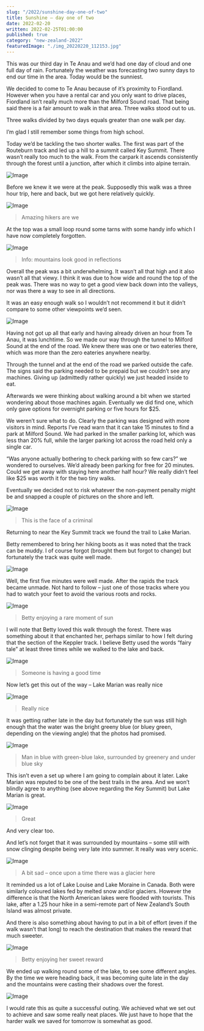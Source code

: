 ```yaml
---
slug: "/2022/sunshine-day-one-of-two"
title: Sunshine – day one of two
date: 2022-02-20
written: 2022-02-25T01:00:00
published: true
category: "new-zealand-2022"
featuredImage: "./img_20220220_112153.jpg"
---
```


This was our third day in Te Anau and we’d had one day of cloud and one full day of rain. Fortunately the weather was forecasting two sunny days to end our time in the area. Today would be the sunniest.

We decided to come to Te Anau because of it’s proximity to Fiordland. However when you have a rental car and you only want to drive places, Fiordland isn’t really much more than the Milford Sound road. That being said there is a fair amount to walk in that area. Three walks stood out to us.

Three walks divided by two days equals greater than one walk per day.

I’m glad I still remember some things from high school.

Today we’d be tackling the two shorter walks. The first was part of the Routeburn track and led up a hill to a summit called Key Summit. There wasn’t really too much to the walk. From the carpark it ascends consistently through the forest until a junction, after which it climbs into alpine terrain.

![Image](img_20220220_113615.jpg)

Before we knew it we were at the peak. Supposedly this walk was a three hour trip, here and back, but we got here relatively quickly.

![Image](img_20220220_111922.jpg)

> Amazing hikers are we

At the top was a small loop round some tarns with some handy info which I have now completely forgotten.

![Image](img_20220220_112153.jpg)

> Info: mountains look good in reflections

Overall the peak was a bit underwhelming. It wasn’t all that high and it also wasn’t all that viewy. I think it was due to how wide and round the top of the peak was. There was no way to get a good view back down into the valleys, nor was there a way to see in all directions.

It was an easy enough walk so I wouldn’t not recommend it but it didn’t compare to some other viewpoints we’d seen.

![Image](img_20220220_115659.jpg)

Having not got up all that early and having already driven an hour from Te Anau, it was lunchtime. So we made our way through the tunnel to Milford Sound at the end of the road. We knew there was one or two eateries there, which was more than the zero eateries anywhere nearby.

Through the tunnel and at the end of the road we parked outside the cafe. The signs said the parking needed to be prepaid but we couldn’t see any machines. Giving up (admittedly rather quickly) we just headed inside to eat.

Afterwards we were thinking about walking around a bit when we started wondering about those machines again. Eventually we did find one, which only gave options for overnight parking or five hours for $25.

We weren’t sure what to do. Clearly the parking was designed with more visitors in mind. Reports I’ve read warn that it can take 15 minutes to find a park at Milford Sound. We had parked in the smaller parking lot, which was less than 20% full, while the larger parking lot across the road held only a single car.

“Was anyone actually bothering to check parking with so few cars?” we wondered to ourselves. We’d already been parking for free for 20 minutes. Could we get away with staying here another half hour? We really didn’t feel like $25 was worth it for the two tiny walks.

Eventually we decided not to risk whatever the non-payment penalty might be and snapped a couple of pictures on the shore and left.

![Image](img_20220220_140307.jpg)

> This is the face of a criminal

Returning to near the Key Summit track we found the trail to Lake Marian.

Betty remembered to bring her hiking boots as it was noted that the track can be muddy. I of course forgot (brought them but forgot to change) but fortunately the track was quite well made.

![Image](img_20220220_145613.jpg)

Well, the first five minutes were well made. After the rapids the track became unmade. Not hard to follow – just one of those tracks where you had to watch your feet to avoid the various roots and rocks.

![Image](img_20220220_154505.jpg)

> Betty enjoying a rare moment of sun

I will note that Betty loved this walk through the forest. There was something about it that enchanted her, perhaps similar to how I felt during that the section of the Keppler track. I believe Betty used the words “fairy tale” at least three times while we walked to the lake and back.

![Image](img_20220220_155637.jpg)

> Someone is having a good time

Now let’s get this out of the way – Lake Marian was really nice

![Image](img_20220220_161450.jpg)

> Really nice

It was getting rather late in the day but fortunately the sun was still high enough that the water was the bright greeny blue (or bluey green, depending on the viewing angle) that the photos had promised.

![Image](img_20220220_162650.jpg)

> Man in blue with green-blue lake, surrounded by greenery and under blue sky

This isn’t even a set up where I am going to complain about it later. Lake Marian was reputed to be one of the best trails in the area. And we won’t blindly agree to anything (see above regarding the Key Summit) but Lake Marian is great.

![Image](img_20220220_161547.jpg)

> Great

And very clear too.

And let’s not forget that it was surrounded by mountains – some still with snow clinging despite being very late into summer. It really was very scenic.

![Image](img_20220220_164114.jpg)

> A bit sad – once upon a time there was a glacier here

It reminded us a lot of Lake Louise and Lake Moraine in Canada. Both were similarly coloured lakes fed by melted snow and/or glaciers. However the difference is that the North American lakes were flooded with tourists. This lake, after a 1.25 hour hike in a semi-remote part of New Zealand’s South Island was almost private.

And there is also something about having to put in a bit of effort (even if the walk wasn’t that long) to reach the destination that makes the reward that much sweeter.

![Image](img_20220220_164943.jpg)

> Betty enjoying her sweet reward

We ended up walking round some of the lake, to see some different angles. By the time we were heading back, it was becoming quite late in the day and the mountains were casting their shadows over the forest.

![Image](img_20220220_181001.jpg)

I would rate this as quite a successful outing. We achieved what we set out to achieve and saw some really neat places. We just have to hope that the harder walk we saved for tomorrow is somewhat as good.